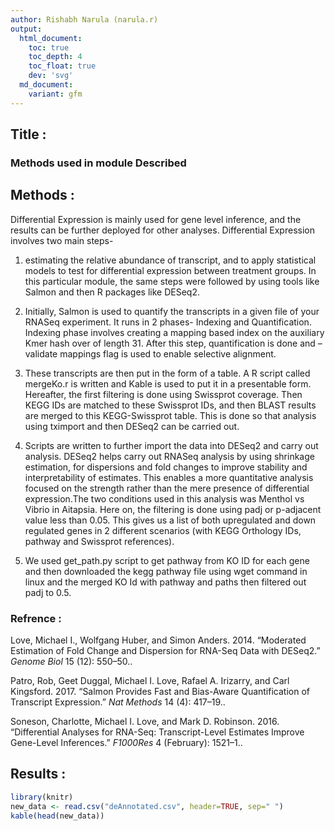 ```yaml
---
author: Rishabh Narula (narula.r)
output:
  html_document:
    toc: true
    toc_depth: 4
    toc_float: true
    dev: 'svg'
  md_document:
    variant: gfm
---
```


## Title :

### Methods used in module Described

## Methods :

Differential Expression is mainly used for gene level inference, and the results can be further deployed for other analyses. 
Differential Expression involves two main steps- 

1. estimating the relative abundance of transcript, and to apply statistical models to test for differential expression between treatment groups. In this particular module, the same steps were followed by using tools like Salmon and then R packages like DESeq2.
1. Initially, Salmon is used to quantify the transcripts in a given file of your RNASeq experiment. It runs in 2 phases- Indexing and Quantification. Indexing phase involves creating a mapping based index on the auxiliary Kmer hash over of length 31. After this step, quantification is done and --validate mappings flag is used to enable selective alignment. 

2. These transcripts are then put in the form of a table. A R script called mergeKo.r is written and Kable is used to put it in a presentable form. Hereafter, the first filtering is done using Swissprot coverage. Then KEGG IDs are matched to these Swissprot IDs, and then BLAST results are merged to this KEGG-Swissprot table. This is done so that analysis using tximport and then DESeq2 can be carried out.

3. Scripts are written to further import the data into DESeq2 and carry out analysis. DESeq2 helps carry out RNASeq analysis by using shrinkage estimation, for dispersions and fold changes to improve stability and interpretability of estimates. This enables a more quantitative analysis focused on the strength rather than the mere presence of differential expression.The two conditions used in this analysis was Menthol vs Vibrio in Aitapsia. Here on, the filtering is done using padj or p-adjacent value less than 0.05. This gives us a list of both upregulated and down regulated genes in 2 different scenarios (with KEGG Orthology IDs, pathway and Swissprot references). 

4. We used get_path.py script to get pathway from KO ID for each gene and then downloaded the kegg pathway file using wget command in linux and the merged KO Id with pathway and paths then filtered out padj to 0.5.

### Refrence :

Love, Michael I., Wolfgang Huber, and Simon Anders. 2014. “Moderated Estimation of Fold Change and Dispersion for RNA-Seq Data with DESeq2.” *Genome Biol* 15 (12): 550–50..

Patro, Rob, Geet Duggal, Michael I. Love, Rafael A. Irizarry, and Carl Kingsford. 2017. “Salmon Provides Fast and Bias-Aware Quantification of Transcript Expression.” *Nat Methods* 14 (4): 417–19..

Soneson, Charlotte, Michael I. Love, and Mark D. Robinson. 2016. “Differential Analyses for RNA-Seq: Transcript-Level Estimates Improve Gene-Level Inferences.” *F1000Res* 4 (February): 1521–1..

## Results :

```R

library(knitr)
new_data <- read.csv("deAnnotated.csv", header=TRUE, sep=" ")
kable(head(new_data))

```

